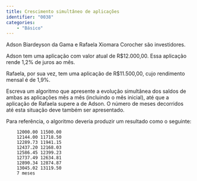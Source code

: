 ```yaml
---
title: Crescimento simultâneo de aplicações
identifier: "0038"
categories:
    - "Básico"
---
```

::: {#exr-0038}
Adson Biardeyson da Gama e Rafaela Xiomara Corocher são investidores.

Adson tem uma aplicação com valor atual de R$12.000,00. Essa aplicação rende 1,2% de juros ao mês.

Rafaela, por sua vez, tem uma aplicação de R$11.500,00, cujo rendimento mensal é de 1,9%.

Escreva um algoritmo que apresente a evolução simultânea dos saldos de ambas as aplicações mês a mês (incluindo o mês inicial), até que a aplicação de Rafaela supere a de Adson. O número de meses decorridos até esta situação deve também ser apresentado.

Para referência, o algoritmo deveria produzir um resultado como o seguinte:
```
    12000.00 11500.00
    12144.00 11718.50
    12289.73 11941.15
    12437.20 12168.03
    12586.45 12399.23
    12737.49 12634.81
    12890.34 12874.87
    13045.02 13119.50
    7 meses
```
:::